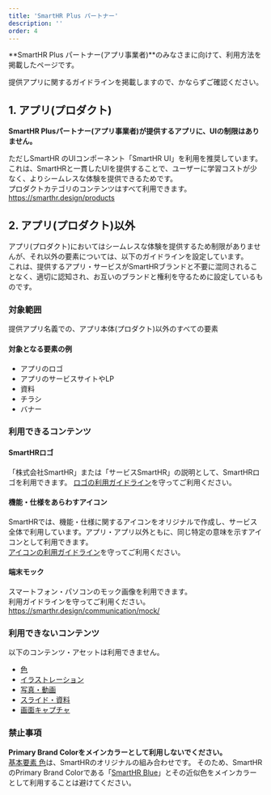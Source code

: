```yaml
---
title: 'SmartHR Plus パートナー'
description: ''
order: 4
---
```


**SmartHR Plus パートナー(アプリ事業者)**のみなさまに向けて、利用方法を掲載したページです。  

提供アプリに関するガイドラインを掲載しますので、かならずご確認ください。


## 1. アプリ(プロダクト)

**SmartHR Plusパートナー(アプリ事業者)が提供するアプリに、UIの制限はありません。**  

ただしSmartHR のUIコンポーネント「SmartHR UI」を利用を推奨しています。これは、SmartHRと一貫したUIを提供することで、ユーザーに学習コストが少なく、よりシームレスな体験を提供できるためです。  
プロダクトカテゴリのコンテンツはすべて利用できます。  
https://smarthr.design/products


## 2. アプリ(プロダクト)以外

アプリ(プロダクト)においてはシームレスな体験を提供するため制限がありませんが、それ以外の要素については、以下のガイドラインを設定しています。  
これは、提供するアプリ・サービスがSmartHRブランドと不要に混同されることなく、適切に認知され、お互いのブランドと権利を守るために設定しているものです。

### 対象範囲

提供アプリ名義での、アプリ本体(プロダクト)以外のすべての要素

#### 対象となる要素の例

- アプリのロゴ
- アプリのサービスサイトやLP
- 資料
- チラシ
- バナー

### 利用できるコンテンツ

#### SmartHRロゴ
「株式会社SmartHR」または「サービスSmartHR」の説明として、SmartHRロゴを利用できます。
[ロゴの利用ガイドライン](https://smarthr.design/basics/logos/)を守ってご利用ください。  


#### 機能・仕様をあらわすアイコン
SmartHRでは、機能・仕様に関するアイコンをオリジナルで作成し、サービス全体で利用しています。アプリ・アプリ以外ともに、同じ特定の意味を示すアイコンとして利用できます。  
[アイコンの利用ガイドライン](https://smarthr.design/basics/icons/#h3-0)を守ってご利用ください。  

#### 端末モック
スマートフォン・パソコンのモック画像を利用できます。  
利用ガイドラインを守ってご利用ください。  
https://smarthr.design/communication/mock/

### 利用できないコンテンツ
以下のコンテンツ・アセットは利用できません。
- [色](/basics/colors)
- [イラストレーション](/basics/illustrations)
- [写真・動画](/communication/photography/)
- [スライド・資料](/communication/slides/)
- [画面キャプチャ](/communication/capture/)

### 禁止事項
**Primary Brand Colorをメインカラーとして利用しないでください。**  
[基本要素 色](https://smarthr.design/basics/colors/)は、SmartHRのオリジナルの組み合わせです。
そのため、SmartHRのPrimary Brand Colorである「[SmartHR Blue](https://smarthr.design/basics/colors/#h3-1)」とその近似色をメインカラーとして利用することは避けてください。
